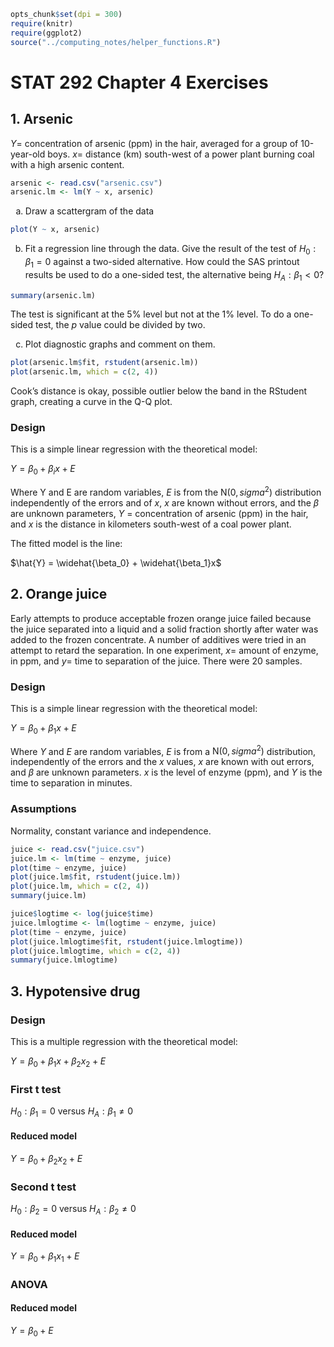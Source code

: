 ```r
opts_chunk$set(dpi = 300)
require(knitr)
require(ggplot2)
source("../computing_notes/helper_functions.R")
```
# STAT 292 Chapter 4 Exercises

## 1. Arsenic

$Y =$ concentration of arsenic (ppm) in the hair, averaged for a group of 10-year-old boys.  $x =$ distance (km) south-west of a power plant burning coal with a high arsenic content.

```r
arsenic <- read.csv("arsenic.csv")
arsenic.lm <- lm(Y ~ x, arsenic)
```

a) Draw a scattergram of the data

```r
plot(Y ~ x, arsenic)
```

b) Fit a regression line through the data.  Give the result of the test of $H_0: \beta_1 = 0$ against a two-sided alternative.  How could the SAS printout results be used to do a one-sided test, the alternative being $H_A: \beta_1 < 0$?

```r
summary(arsenic.lm)
```

The test is significant at the 5% level but not at the 1% level.  To do a one-sided test, the $p$ value could be divided by two.

c) Plot diagnostic graphs and comment on them.

```r
plot(arsenic.lm$fit, rstudent(arsenic.lm))
plot(arsenic.lm, which = c(2, 4))
```

Cook's distance is okay, possible outlier below the band in the RStudent graph, creating a curve in the Q-Q plot.

### Design

This is a simple linear regression with the theoretical model:

$Y = \beta_0 + \beta_ix + E$

Where Y and E are random variables, $E$ is from the $\mathrm{N}(0, sigma^2)$ distribution independently of the errors and of $x$, $x$ are known without errors, and the $\beta$ are unknown parameters, $Y$ = concentration of arsenic (ppm) in the hair, and $x$ is the distance in kilometers south-west of a coal power plant.

The fitted model is the line:

$\hat{Y} = \widehat{\beta_0} + \widehat{\beta_1}x$

## 2. Orange juice

Early attempts to produce acceptable frozen orange juice failed because the juice separated into a liquid and a solid fraction shortly after water was added to the frozen concentrate.  A number of additives were tried in an attempt to retard the separation.  In one experiment, $x =$ amount of enzyme, in ppm, and $y =$ time to separation of the juice.  There were 20 samples.

### Design

This is a simple linear regression with the theoretical model:

$Y = \beta_0 + \beta_1x + E$

Where $Y$ and $E$ are random variables, $E$ is from a $\mathrm{N}(0, sigma^2)$ distribution, independently of the errors and the $x$ values, $x$ are known with out errors, and $\beta$ are unknown parameters.  $x$ is the level of enzyme (ppm), and $Y$ is the time to separation in minutes.

### Assumptions

Normality, constant variance and independence.

```r
juice <- read.csv("juice.csv")
juice.lm <- lm(time ~ enzyme, juice)
plot(time ~ enzyme, juice)
plot(juice.lm$fit, rstudent(juice.lm))
plot(juice.lm, which = c(2, 4))
summary(juice.lm)

juice$logtime <- log(juice$time)
juice.lmlogtime <- lm(logtime ~ enzyme, juice)
plot(time ~ enzyme, juice)
plot(juice.lmlogtime$fit, rstudent(juice.lmlogtime))
plot(juice.lmlogtime, which = c(2, 4))
summary(juice.lmlogtime)
```

## 3. Hypotensive drug

### Design

This is a multiple regression with the theoretical model:

$Y = \beta_0 + \beta_1x + \beta_2x_2 + E$

### First t test

$H_0: \beta_1 = 0$ versus $H_A: \beta_1 \neq 0$

#### Reduced model

$Y = \beta_0 + \beta_2x_2 + E$

### Second t test

$H_0: \beta_2 = 0$ versus $H_A: \beta_2 \neq 0$

#### Reduced model

$Y = \beta_0 + \beta_1x_1 + E$

### ANOVA

#### Reduced model

$Y = \beta_0 + E$


